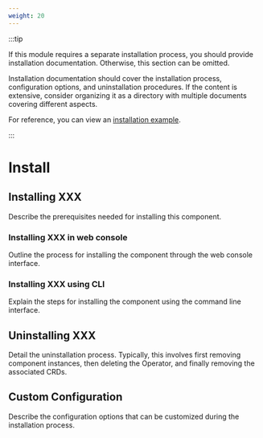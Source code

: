 ```yaml
---
weight: 20
---
```


:::tip

If this module requires a separate installation process, you should provide installation documentation. Otherwise, this section can be omitted.

Installation documentation should cover the installation process, configuration options, and uninstallation procedures. If the content is extensive, consider organizing it as a directory with multiple documents covering different aspects.

For reference, you can view an [installation example](https://product-doc-guide.alauda.cn/template/installation/example.html).

:::

# Install

## Installing XXX

Describe the prerequisites needed for installing this component.

### Installing XXX in web console

Outline the process for installing the component through the web console interface.

### Installing XXX using CLI

Explain the steps for installing the component using the command line interface.

## Uninstalling XXX

Detail the uninstallation process. Typically, this involves first removing component instances, then deleting the Operator, and finally removing the associated CRDs.

## Custom Configuration

Describe the configuration options that can be customized during the installation process.

